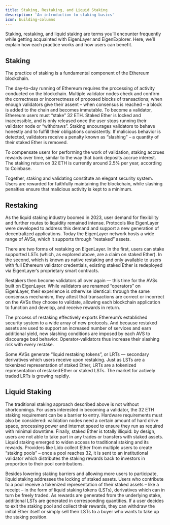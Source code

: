 ```yaml
---
title: Staking, Restaking, and Liquid Staking
description: 'An introduction to staking basics'
icon: building-columns
---
```


Staking, restaking, and liquid staking are terms you’ll encounter frequently while getting acquainted with EigenLayer and EigenExplorer. Here, we’ll explain how each practice works and how users can benefit.

## Staking

The practice of staking is a fundamental component of the Ethereum blockchain.

The day-to-day running of Ethereum requires the processing of activity conducted on the blockchain. Multiple validator nodes check and confirm the correctness or incorrectness of proposed blocks of transactions; when enough validators give their assent – when consensus is reached – a block is added to the chain and becomes immutable.
To become a validator, Ethereum users must “stake” 32 ETH. Staked Ether is locked and inaccessible, and is only released once the user stops running their validator node or “withdraws”. Staking encourages validators to behave honestly and to fulfill their obligations consistently. If malicious behavior is detected, validators receive a penalty known as “slashing” – a quantity of their staked Ether is removed.

To compensate users for performing the work of validation, staking accrues rewards over time, similar to the way that bank deposits accrue interest. The staking return on 32 ETH is currently around 2.5% per year, according to Coinbase.

Together, staking and validating constitute an elegant security system. Users are rewarded for faithfully maintaining the blockchain, while slashing penalties ensure that malicious activity is kept to a minimum.

## Restaking

As the liquid staking industry boomed in 2023, user demand for flexibility and further routes to liquidity remained intense. Protocols like EigenLayer were developed to address this demand and support a new generation of decentralized applications. Today the EigenLayer network hosts a wide range of AVSs, which it supports through “restaked” assets.

There are two forms of restaking on EigenLayer. In the first, users can stake supported LSTs (which, as explored above, are a claim on staked Ether). In the second, which is known as native restaking and only available to users with full Ethereum validator credentials, existing staked Ether is redeployed via EigenLayer’s proprietary smart contracts.

Restakers then become validators all over again — this time for the AVSs built on EigenLayer. While validators are renamed “operators” on EigenLayer, their experience is otherwise identical: through the same consensus mechanism, they attest that transactions are correct or incorrect on the AVSs they choose to validate, allowing each blockchain application to function and develop, and receive rewards in return.

The process of restaking effectively exports Ethereum’s established security system to a wide array of new protocols. And because restaked assets are used to support an increased number of services and earn additional yield, new slashing conditions are imposed by each AVS to discourage bad behavior. Operator-validators thus increase their slashing risk with every restake.

Some AVSs generate “liquid restaking tokens”, or LRTs — secondary derivatives which users receive upon restaking. Just as LSTs are a tokenized representation of staked Ether, LRTs are a tokenized representation of restaked Ether or staked LSTs. The market for actively traded LRTs is growing rapidly.

## Liquid Staking

The traditional staking approach described above is not without shortcomings. For users interested in becoming a validator, the 32 ETH staking requirement can be a barrier to entry. Hardware requirements must also be considered: validation nodes need a certain amount of hard drive space, processing power and internet speed to ensure they run as required with minimal downtime. Finally, staked Ether is totally illiquid: by design, users are not able to take part in any trades or transfers with staked assets.
Liquid staking emerged to widen access to traditional staking and its rewards. Providers like Lido collect Ether from multiple users to create “staking pools” – once a pool reaches 32, it is sent to an institutional validator which distributes the staking rewards back to investors in proportion to their pool contributions.

Besides lowering staking barriers and allowing more users to participate, liquid staking addresses the locking of staked assets. Users who contribute to a pool receive a tokenized representation of their staked assets – like a receipt – in the form of liquid staking tokens (LSTs), derivatives which can in turn be freely traded. As rewards are generated from the underlying stake, additional LSTs are generated in corresponding quantities. If a user decides to exit the staking pool and collect their rewards, they can withdraw the initial Ether itself or simply sell their LSTs to a buyer who wants to take up the staking position.
